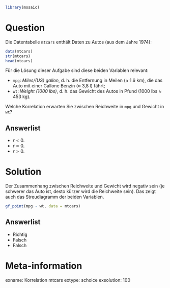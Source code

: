```r
library(mosaic)
```

Question
========

Die Datentabelle `mtcars` enthält Daten zu Autos (aus dem Jahre 1974):

```r
data(mtcars)
str(mtcars)
head(mtcars)
```

Für die Lösung dieser Aufgabe sind diese beiden Variablen relevant:

- `mpg`: *Miles/(US) gallon*, d. h. die Entfernung in Meilen ($\approx$ 1.6 km), die das Auto mit einer Gallone Benzin ($\approx$ 3,8 l) fährt;
- `wt`: *Weight (1000 lbs)*, d. h. das Gewicht des Autos in Pfund (1000 lbs $\approx$ 453 kg).

Welche Korrelation erwarten Sie zwischen Reichweite in `mpg` und Gewicht in `wt`?

Answerlist
----------
* $r < 0$.
* $r \approx 0$.
* $r > 0$.



Solution
========

Der Zusammenhang zwischen Reichweite und Gewicht wird negativ sein (je schwerer das Auto ist, desto kürzer wird die Reichweite sein). Das zeigt auch das Streudiagramm der beiden Variablen.

```r
gf_point(mpg ~ wt, data = mtcars)
```


Answerlist
----------
* Richtig
* Falsch
* Falsch

Meta-information
================
exname: Korrelation mtcars
extype: schoice
exsolution: 100